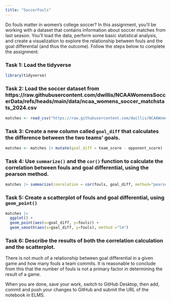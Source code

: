 ```yaml
---
title: "SoccerFouls"
---
```


Do fouls matter in women's college soccer? In this assignment, you'll be working with a dataset that contains information about soccer matches from last season. You'll load the data, perform some basic statistical analysis, and create a visualization to explore the relationship between fouls and the goal differential (and thus the outcome). Follow the steps below to complete the assignment.

### Task 1: Load the tidyverse

```r
library(tidyverse)
```


### Task 2: Load the soccer dataset from https://raw.githubusercontent.com/dwillis/NCAAWomensSoccerData/refs/heads/main/data/ncaa_womens_soccer_matchstats_2024.csv

```r
matches <- read_csv("https://raw.githubusercontent.com/dwillis/NCAAWomensSoccerData/refs/heads/main/data/ncaa_womens_soccer_matchstats_2024.csv")
```



### Task 3: Create a new column called `goal_diff` that calculates the difference between the two teams' goals.

```r
matches <- matches |> mutate(goal_diff = team_score - opponent_score)
```



### Task 4: Use `summarize()` and the `cor()` function to calculate the correlation between fouls and goal differential, using the pearson method.

```r
matches |> summarize(coorelation = cor(fouls, goal_diff, method="pearson"))
```


### Task 5: Create a scatterplot of fouls and goal differential, using `geom_point()`

```r
matches |>
  ggplot() +
  geom_point(aes(x=goal_diff, y=fouls)) +
  geom_smooth(aes(x=goal_diff, y=fouls), method ="lm")
```



### Task 6: Describe the results of both the correlation calculation and the scatterplot.

There is not much of a relationship between goal differential in a given game and how many fouls a team commits. It is reasonable to conclude from this that the number of fouls is not a primary factor in determining the result of a game.


When you are done, save your work, switch to GitHub Desktop, then add, commit and push your changes to GitHub and submit the URL of the notebook in ELMS.
